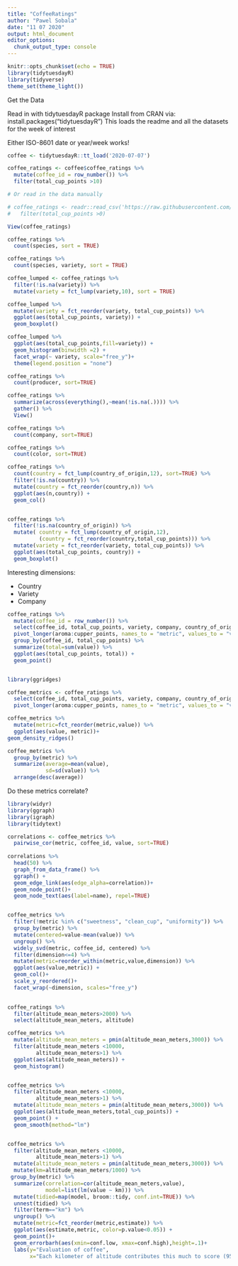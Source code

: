 ```yaml
---
title: "CoffeeRatings"
author: "Pawel Sobala"
date: "11 07 2020"
output: html_document
editor_options: 
  chunk_output_type: console
---
```


```r
knitr::opts_chunk$set(echo = TRUE)
library(tidytuesdayR)
library(tidyverse)
theme_set(theme_light())
```

Get the Data

Read in with tidytuesdayR package
Install from CRAN via: install.packages("tidytuesdayR")
This loads the readme and all the datasets for the week of interest

Either ISO-8601 date or year/week works!



```r
coffee <- tidytuesdayR::tt_load('2020-07-07')

coffee_ratings <- coffee$coffee_ratings %>% 
  mutate(coffee_id = row_number()) %>% 
  filter(total_cup_points >10)

# Or read in the data manually

# coffee_ratings <- readr::read_csv('https://raw.githubusercontent.com/rfordatascience/tidytuesday/master/data/2020/2020-07-07/coffee_ratings.csv') %>% 
#   filter(total_cup_points >0)
```


```r
View(coffee_ratings)

coffee_ratings %>% 
  count(species, sort = TRUE)

coffee_ratings %>% 
  count(species, variety, sort = TRUE)

coffee_lumped <- coffee_ratings %>% 
  filter(!is.na(variety)) %>% 
  mutate(variety = fct_lump(variety,10), sort = TRUE)

coffee_lumped %>% 
  mutate(variety = fct_reorder(variety, total_cup_points)) %>% 
  ggplot(aes(total_cup_points, variety)) +
  geom_boxplot()

coffee_lumped %>% 
  ggplot(aes(total_cup_points,fill=variety)) +
  geom_histogram(binwidth =2) +
  facet_wrap(~ variety, scale="free_y")+
  theme(legend.position = "none")
```

```r
coffee_ratings %>% 
  count(producer, sort=TRUE)

coffee_ratings %>% 
  summarize(across(everything(),~mean(!is.na(.)))) %>% 
  gather() %>% 
  View()

coffee_ratings %>% 
  count(company, sort=TRUE)

coffee_ratings %>% 
  count(color, sort=TRUE)

coffee_ratings %>% 
  count(country = fct_lump(country_of_origin,12), sort=TRUE) %>% 
  filter(!is.na(country)) %>% 
  mutate(country = fct_reorder(country,n)) %>% 
  ggplot(aes(n,country)) +
  geom_col()


coffee_ratings %>% 
  filter(!is.na(country_of_origin)) %>% 
  mutate( country = fct_lump(country_of_origin,12),
          (country = fct_reorder(country,total_cup_points))) %>% 
  mutate(variety = fct_reorder(variety, total_cup_points)) %>% 
  ggplot(aes(total_cup_points, country)) +
  geom_boxplot()
```

Interesting dimensions:

* Country
* Variety
* Company

```r
coffee_ratings %>% 
  mutate(coffee_id = row_number()) %>% 
  select(coffee_id, total_cup_points, variety, company, country_of_origin, aroma:moisture) %>% 
  pivot_longer(aroma:cupper_points, names_to = "metric", values_to = "value") %>% 
  group_by(coffee_id, total_cup_points) %>% 
  summarize(total=sum(value)) %>% 
  ggplot(aes(total_cup_points, total)) +
  geom_point()


library(ggridges)

coffee_metrics <- coffee_ratings %>% 
  select(coffee_id, total_cup_points, variety, company, country_of_origin,altitude_mean_meters,aroma:moisture) %>% 
  pivot_longer(aroma:cupper_points, names_to = "metric", values_to = "value") 

coffee_metrics %>% 
  mutate(metric=fct_reorder(metric,value)) %>% 
  ggplot(aes(value, metric))+
geom_density_ridges()

coffee_metrics %>% 
  group_by(metric) %>% 
  summarize(average=mean(value),
            sd=sd(value)) %>% 
  arrange(desc(average))
```


Do these metrics correlate?

```r
library(widyr)
library(ggraph)
library(igraph)
library(tidytext)

correlations <- coffee_metrics %>% 
  pairwise_cor(metric, coffee_id, value, sort=TRUE) 
  
correlations %>% 
  head(50) %>% 
  graph_from_data_frame() %>% 
  ggraph() +
  geom_edge_link(aes(edge_alpha=correlation))+
  geom_node_point()+
  geom_node_text(aes(label=name), repel=TRUE)


coffee_metrics %>% 
  filter(!metric %in% c("sweetness", "clean_cup", "uniformity")) %>% 
  group_by(metric) %>% 
  mutate(centered=value-mean(value)) %>% 
  ungroup() %>% 
  widely_svd(metric, coffee_id, centered) %>% 
  filter(dimension<=4) %>% 
  mutate(metric=reorder_within(metric,value,dimension)) %>% 
  ggplot(aes(value,metric)) +
  geom_col()+
  scale_y_reordered()+
  facet_wrap(~dimension, scales="free_y")
  
```


```r
coffee_ratings %>% 
  filter(altitude_mean_meters>2000) %>% 
  select(altitude_mean_meters, altitude)

coffee_metrics %>% 
  mutate(altitude_mean_meters = pmin(altitude_mean_meters,3000)) %>% 
  filter(altitude_mean_meters <10000,
         altitude_mean_meters>1) %>% 
  ggplot(aes(altitude_mean_meters)) + 
  geom_histogram()


coffee_metrics %>% 
  filter(altitude_mean_meters <10000,
         altitude_mean_meters>1) %>% 
  mutate(altitude_mean_meters = pmin(altitude_mean_meters,3000)) %>% 
  ggplot(aes(altitude_mean_meters,total_cup_points)) +
  geom_point() +
  geom_smooth(method="lm")


coffee_metrics %>% 
  filter(altitude_mean_meters <10000,
         altitude_mean_meters>1) %>% 
  mutate(altitude_mean_meters = pmin(altitude_mean_meters,3000)) %>% 
  mutate(km=altitude_mean_meters/1000) %>% 
 group_by(metric) %>% 
  summarize(correlation=cor(altitude_mean_meters,value),
            model=list(lm(value ~ km))) %>% 
  mutate(tidied=map(model, broom::tidy, conf.int=TRUE)) %>% 
  unnest(tidied) %>% 
  filter(term=="km") %>% 
  ungroup() %>% 
  mutate(metric=fct_reorder(metric,estimate)) %>% 
  ggplot(aes(estimate,metric, color=p.value<0.05)) +
  geom_point()+
  geom_errorbarh(aes(xmin=conf.low, xmax=conf.high),height=.1)+
  labs(y="Evaluation of coffee",
       x="Each kilometer of altitude contributes this much to score (95% confidence interval)") 
```


